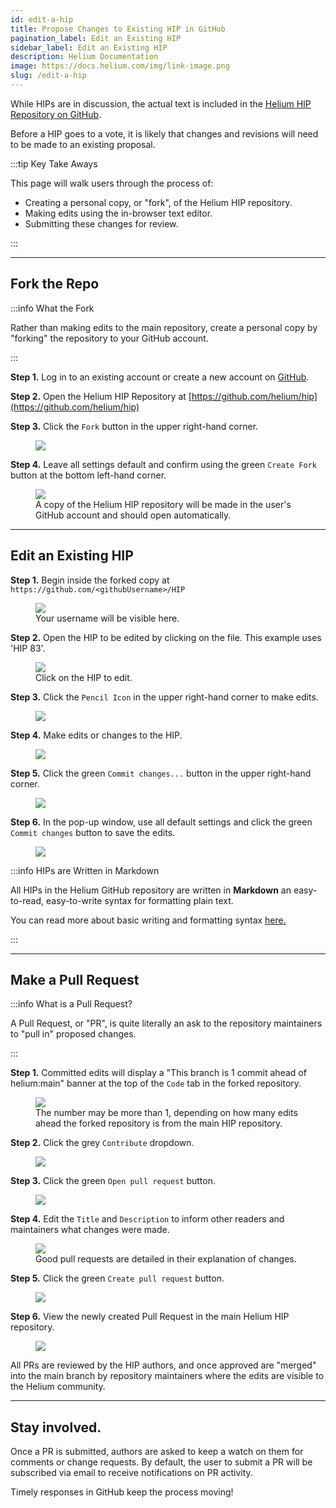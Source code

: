 ```yaml
---
id: edit-a-hip
title: Propose Changes to Existing HIP in GitHub
pagination_label: Edit an Existing HIP
sidebar_label: Edit an Existing HIP
description: Helium Documentation
image: https://docs.helium.com/img/link-image.png
slug: /edit-a-hip
---
```



While HIPs are in discussion, the actual text is included in the
[Helium HIP Repository on GitHub](https://github.com/helium/hip).

Before a HIP goes to a vote, it is likely that changes and revisions will need to be made to an
existing proposal.

:::tip Key Take Aways

This page will walk users through the process of:

- Creating a personal copy, or "fork", of the Helium HIP repository.
- Making edits using the in-browser text editor.
- Submitting these changes for review.

:::

---

## Fork the Repo

:::info What the Fork

Rather than making edits to the main repository, create a personal copy by "forking" the repository
to your GitHub account.

:::

**Step 1.** Log in to an existing account or create a new account on [GitHub](https://github.com).

**Step 2.** Open the Helium HIP Repository at
[https://github.com/helium/hip](https://github.com/helium/hip)

**Step 3.** Click the `Fork` button in the upper right-hand corner.

<figure className="screensnippet-wrapper">
  <img
    src={useBaseUrl('/img/hip/edit-hip-00.png')}
    style={{ maxHeight: 800, borderRadius: '40px', padding: '14px 16px 20px' }}
  />
</figure>

**Step 4.** Leave all settings default and confirm using the green `Create Fork` button at the
bottom left-hand corner.

<figure className="screensnippet-wrapper">
  <img
    src={useBaseUrl('/img/hip/edit-hip-01.png')}
    style={{ maxHeight: 800, borderRadius: '40px', padding: '14px 16px 20px' }}
  />
  <figcaption>
    A copy of the Helium HIP repository will be made in the user's GitHub account and should open
    automatically.
  </figcaption>
</figure>

---

## Edit an Existing HIP

**Step 1.** Begin inside the forked copy at `https://github.com/<githubUsername>/HIP`

<figure className="screensnippet-wrapper">
  <img
    src={useBaseUrl('/img/hip/edit-hip-02.png')}
    style={{ maxHeight: 800, borderRadius: '40px', padding: '14px 16px 20px' }}
  />
  <figcaption>Your username will be visible here.</figcaption>
</figure>

**Step 2.** Open the HIP to be edited by clicking on the file. This example uses 'HIP 83'.

<figure className="screensnippet-wrapper">
  <img
    src={useBaseUrl('/img/hip/edit-hip-03.png')}
    style={{ maxHeight: 800, borderRadius: '40px', padding: '14px 16px 20px' }}
  />
  <figcaption>Click on the HIP to edit.</figcaption>
</figure>

**Step 3.** Click the `Pencil Icon` in the upper right-hand corner to make edits.

<figure className="screensnippet-wrapper">
  <img
    src={useBaseUrl('/img/hip/edit-hip-04.png')}
    style={{ maxHeight: 800, borderRadius: '40px', padding: '14px 16px 20px' }}
  />
</figure>

**Step 4.** Make edits or changes to the HIP.

<figure className="screensnippet-wrapper">
  <img
    src={useBaseUrl('/img/hip/edit-hip-05.png')}
    style={{ maxHeight: 800, borderRadius: '40px', padding: '14px 16px 20px' }}
  />
</figure>

**Step 5.** Click the green `Commit changes...` button in the upper right-hand corner.

<figure className="screensnippet-wrapper">
  <img
    src={useBaseUrl('/img/hip/edit-hip-05b.png')}
    style={{ maxHeight: 800, borderRadius: '40px', padding: '14px 16px 20px' }}
  />
</figure>

**Step 6.** In the pop-up window, use all default settings and click the green `Commit changes`
button to save the edits.

<figure className="screensnippet-wrapper">
  <img
    src={useBaseUrl('/img/hip/edit-hip-06.png')}
    style={{ maxHeight: 800, borderRadius: '40px', padding: '14px 16px 20px' }}
  />
</figure>

:::info HIPs are Written in Markdown

All HIPs in the Helium GitHub repository are written in **Markdown** an easy-to-read, easy-to-write
syntax for formatting plain text.

You can read more about basic writing and formatting syntax
[here.](https://docs.github.com/en/get-started/writing-on-github/getting-started-with-writing-and-formatting-on-github/basic-writing-and-formatting-syntax)

:::

---

## Make a Pull Request

:::info What is a Pull Request?

A Pull Request, or "PR", is quite literally an ask to the repository maintainers to "pull in"
proposed changes.

:::

**Step 1.** Committed edits will display a "This branch is 1 commit ahead of helium:main" banner at
the top of the `Code` tab in the forked repository.

<figure className="screensnippet-wrapper">
  <img
    src={useBaseUrl('/img/hip/edit-hip-07.png')}
    style={{ maxHeight: 800, borderRadius: '40px', padding: '14px 16px 20px' }}
  />
  <figcaption>
    The number may be more than 1, depending on how many edits ahead the forked repository is from
    the main HIP repository.
  </figcaption>
</figure>

**Step 2.** Click the grey `Contribute` dropdown.

<figure className="screensnippet-wrapper">
  <img
    src={useBaseUrl('/img/hip/edit-hip-07b.png')}
    style={{ maxHeight: 800, borderRadius: '40px', padding: '14px 16px 20px' }}
  />
</figure>

**Step 3.** Click the green `Open pull request` button.

<figure className="screensnippet-wrapper">
  <img
    src={useBaseUrl('/img/hip/edit-hip-08.png')}
    style={{ maxHeight: 800, borderRadius: '40px', padding: '14px 16px 20px' }}
  />
</figure>

**Step 4.** Edit the `Title` and `Description` to inform other readers and maintainers what changes
were made.

<figure className="screensnippet-wrapper">
  <img
    src={useBaseUrl('/img/hip/edit-hip-09.png')}
    style={{ maxHeight: 800, borderRadius: '40px', padding: '14px 16px 20px' }}
  />
  <figcaption>Good pull requests are detailed in their explanation of changes.</figcaption>
</figure>

**Step 5.** Click the green `Create pull request` button.

<figure className="screensnippet-wrapper">
  <img
    src={useBaseUrl('/img/hip/edit-hip-09b.png')}
    style={{ maxHeight: 800, borderRadius: '40px', padding: '14px 16px 20px' }}
  />
</figure>

**Step 6.** View the newly created Pull Request in the main Helium HIP repository.

<figure className="screensnippet-wrapper">
  <img
    src={useBaseUrl('/img/hip/edit-hip-10.png')}
    style={{ maxHeight: 800, borderRadius: '40px', padding: '14px 16px 20px' }}
  />
</figure>

All PRs are reviewed by the HIP authors, and once approved are "merged" into the main branch by
repository maintainers where the edits are visible to the Helium community.

---

## Stay involved.

Once a PR is submitted, authors are asked to keep a watch on them for comments or change requests.
By default, the user to submit a PR will be subscribed via email to receive notifications on PR
activity.

Timely responses in GitHub keep the process moving!
